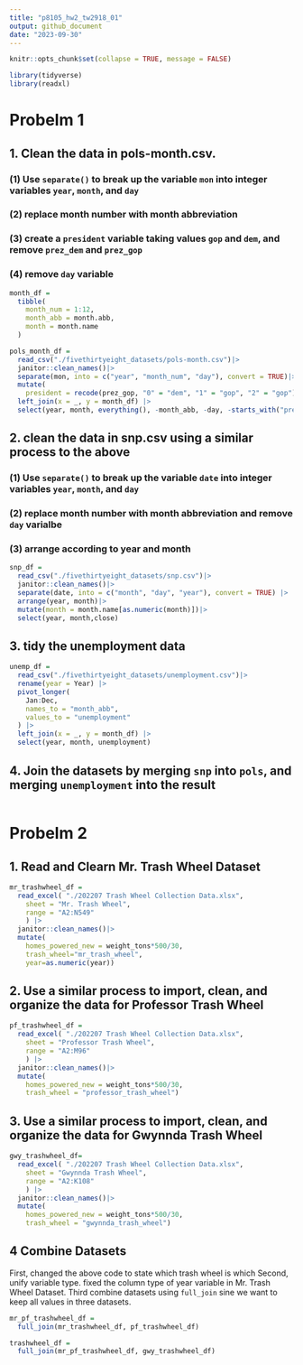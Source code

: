 ```yaml
---
title: "p8105_hw2_tw2918_01"
output: github_document
date: "2023-09-30"
---
```


```r
knitr::opts_chunk$set(collapse = TRUE, message = FALSE)
```

```r
library(tidyverse)
library(readxl)
```

# Probelm 1
## 1. Clean the data in pols-month.csv.
### (1) Use `separate()` to break up the variable `mon` into integer variables `year`, `month`, and `day`

### (2)  replace month number with month abbreviation

### (3) create a `president` variable taking values `gop` and `dem`, and remove `prez_dem` and `prez_gop`

### (4) remove `day` variable 

```r
month_df = 
  tibble(
    month_num = 1:12,
    month_abb = month.abb,
    month = month.name
  )
```

```r
pols_month_df = 
  read_csv("./fivethirtyeight_datasets/pols-month.csv")|>
  janitor::clean_names()|>
  separate(mon, into = c("year", "month_num", "day"), convert = TRUE)|>
  mutate(
    president = recode(prez_gop, "0" = "dem", "1" = "gop", "2" = "gop")) |>
  left_join(x = _, y = month_df) |> 
  select(year, month, everything(), -month_abb, -day, -starts_with("prez"))
```
 
## 2. clean the data in snp.csv using a similar process to the above
### (1) Use `separate()` to break up the variable `date` into integer variables `year`, `month`, and `day`
### (2)  replace month number with month abbreviation and remove `day` varialbe
### (3)  arrange according to year and month

```r
snp_df = 
  read_csv("./fivethirtyeight_datasets/snp.csv")|>
  janitor::clean_names()|>
  separate(date, into = c("month", "day", "year"), convert = TRUE) |>
  arrange(year, month)|>
  mutate(month = month.name[as.numeric(month)])|>
  select(year, month,close)
```

## 3. tidy the unemployment data

```r
unemp_df = 
  read_csv("./fivethirtyeight_datasets/unemployment.csv")|>
  rename(year = Year) |>
  pivot_longer(
    Jan:Dec, 
    names_to = "month_abb",
    values_to = "unemployment"
  ) |> 
  left_join(x = _, y = month_df) |> 
  select(year, month, unemployment)
```

## 4. Join the datasets by merging `snp` into `pols`, and merging `unemployment` into the result

```r
```

# Probelm 2 
## 1. Read and Clearn Mr. Trash Wheel Dataset

```r
mr_trashwheel_df = 
  read_excel( "./202207 Trash Wheel Collection Data.xlsx", 
    sheet = "Mr. Trash Wheel",
    range = "A2:N549"
    ) |>
  janitor::clean_names()|>
  mutate(
    homes_powered_new = weight_tons*500/30,
    trash_wheel="mr_trash_wheel",
    year=as.numeric(year))
```

## 2. Use a similar process to import, clean, and organize the data for Professor Trash Wheel

```r
pf_trashwheel_df = 
  read_excel( "./202207 Trash Wheel Collection Data.xlsx", 
    sheet = "Professor Trash Wheel",
    range = "A2:M96"
    ) |>
  janitor::clean_names()|>
  mutate(
    homes_powered_new = weight_tons*500/30,
    trash_wheel = "professor_trash_wheel")
```

## 3. Use a similar process to import, clean, and organize the data for Gwynnda Trash Wheel

```r
gwy_trashwheel_df=
  read_excel( "./202207 Trash Wheel Collection Data.xlsx", 
    sheet = "Gwynnda Trash Wheel",
    range = "A2:K108"
    ) |>
  janitor::clean_names()|>
  mutate(
    homes_powered_new = weight_tons*500/30,
    trash_wheel = "gwynnda_trash_wheel")
```

## 4 Combine Datasets 

First, changed the above code to state which trash wheel is which
Second, unify variable type. fixed the column type of year variable in Mr. Trash Wheel Dataset.
Third combine datasets using `full_join` sine we want to keep all values in three datasets. 

```r
mr_pf_trashwheel_df = 
  full_join(mr_trashwheel_df, pf_trashwheel_df)

trashwheel_df = 
  full_join(mr_pf_trashwheel_df, gwy_trashwheel_df)
```



